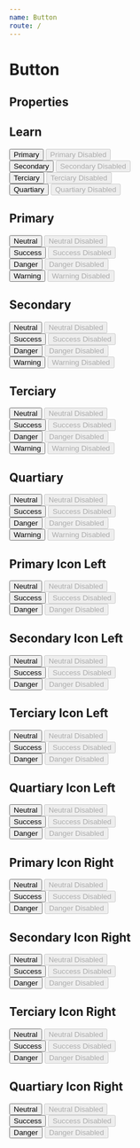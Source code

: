 ```yaml
---
name: Button
route: /
---
```



# Button

## Properties
<PropsTable of={Button} />

## Learn
<Playground>
    <Button>Primary</Button>
    <Button disabled={true}>Primary Disabled</Button>
    <br />
    <Button btnType={['ButtonSecundary']}>Secondary</Button>
    <Button btnType={['ButtonSecundary']} disabled={true}>Secondary Disabled</Button>
    <br />
    <Button btnType={['ButtonTerciary']}>Terciary</Button>
    <Button btnType={['ButtonTerciary']} disabled={true}>Terciary Disabled</Button>
    <br />
    <Button btnType={['ButtonQuartiary']}>Quartiary</Button>
    <Button btnType={['ButtonQuartiary']} disabled={true}>Quartiary Disabled</Button>
</Playground>

## Primary
<Playground>
    <Button btnType={['Primary']}>Neutral</Button>
    <Button btnType={['Primary']} disabled={true}>Neutral Disabled</Button>
    <br />
    <Button btnType={['PrimarySuccess']}>Success</Button>
    <Button btnType={['PrimarySuccess']} disabled={true}>Success Disabled</Button>
    <br />
    <Button btnType={['PrimaryDanger']}>Danger</Button>
    <Button btnType={['PrimaryDanger']} disabled={true}>Danger Disabled</Button>
    <br />
    <Button btnType={['PrimaryWarning']}>Warning</Button>
    <Button btnType={['PrimaryWarning']} disabled={true}>Warning Disabled</Button>
</Playground>

## Secondary
<Playground>
    <Button btnType={['Secondary']}>Neutral</Button>
    <Button btnType={['Secondary']} disabled={true}>Neutral Disabled</Button>
    <br />
    <Button btnType={['SecondarySuccess']}>Success</Button>
    <Button btnType={['SecondarySuccess']} disabled={true}>Success Disabled</Button>
    <br />
    <Button btnType={['SecondaryDanger']}>Danger</Button>
    <Button btnType={['SecondaryDanger']} disabled={true}>Danger Disabled</Button>
    <br />
    <Button btnType={['SecondaryWarning']}>Warning</Button>
    <Button btnType={['SecondaryWarning']} disabled={true}>Warning Disabled</Button>
</Playground>

## Terciary
<Playground>
    <Button btnType={['Terciary']}>Neutral</Button>
    <Button btnType={['Terciary']} disabled={true}>Neutral Disabled</Button>
    <br />
    <Button btnType={['TerciarySuccess']}>Success</Button>
    <Button btnType={['TerciarySuccess']} disabled={true}>Success Disabled</Button>
    <br />
    <Button btnType={['TerciaryDanger']}>Danger</Button>
    <Button btnType={['TerciaryDanger']} disabled={true}>Danger Disabled</Button>
    <br />
    <Button btnType={['TerciaryWarning']}>Warning</Button>
    <Button btnType={['TerciaryWarning']} disabled={true}>Warning Disabled</Button>
</Playground>

## Quartiary
<Playground>
    <Button btnType={['Quartiary']}>Neutral</Button>
    <Button btnType={['Quartiary']} disabled={true}>Neutral Disabled</Button>
    <br />
    <Button btnType={['QuartiarySuccess']}>Success</Button>
    <Button btnType={['QuartiarySuccess']} disabled={true}>Success Disabled</Button>
    <br />
    <Button btnType={['QuartiaryDanger']}>Danger</Button>
    <Button btnType={['QuartiaryDanger']} disabled={true}>Danger Disabled</Button>
    <br />
    <Button btnType={['QuartiaryWarning']}>Warning</Button>
    <Button btnType={['QuartiaryWarning']} disabled={true}>Warning Disabled</Button>
</Playground>

## Primary Icon Left
<Playground>
    <Button btnType={['Primary']} iconLeft={'ChevronLeft'}>Neutral</Button>
    <Button btnType={['Primary']} iconLeft={'ChevronLeft'} disabled={true}>Neutral Disabled</Button>
    <br />
    <Button btnType={['PrimarySuccess']} iconLeft={'ChevronLeft'}>Success</Button>
    <Button btnType={['PrimarySuccess']} disabled={true}>Success Disabled</Button>
    <br />
    <Button btnType={['PrimaryDanger']} iconLeft={'ChevronLeft'}>Danger</Button>
    <Button btnType={['PrimaryDanger']} iconLeft={'ChevronLeft'} disabled={true}>Danger Disabled</Button>
</Playground>

## Secondary Icon Left
<Playground>
    <Button btnType={['Secondary']} iconLeft={'ChevronLeft'}>Neutral</Button>
    <Button btnType={['Secondary']} iconLeft={'ChevronLeft'} disabled={true}>Neutral Disabled</Button>
    <br />
    <Button btnType={['SecondarySuccess']} iconLeft={'ChevronLeft'}>Success</Button>
    <Button btnType={['SecondarySuccess']} iconLeft={'ChevronLeft'} disabled={true}>Success Disabled</Button>
    <br />
    <Button btnType={['SecondaryDanger']} iconLeft={'ChevronLeft'}>Danger</Button>
    <Button btnType={['SecondaryDanger']} iconLeft={'ChevronLeft'} disabled={true}>Danger Disabled</Button>
</Playground>

## Terciary Icon Left
<Playground>
    <Button btnType={['Terciary']} iconLeft={'ChevronLeft'}>Neutral</Button>
    <Button btnType={['Terciary']} iconLeft={'ChevronLeft'} disabled={true}>Neutral Disabled</Button>
    <br />
    <Button btnType={['TerciarySuccess']} iconLeft={'ChevronLeft'}>Success</Button>
    <Button btnType={['TerciarySuccess']} iconLeft={'ChevronLeft'} disabled={true}>Success Disabled</Button>
    <br />
    <Button btnType={['TerciaryDanger']} iconLeft={'ChevronLeft'}>Danger</Button>
    <Button btnType={['TerciaryDanger']} iconLeft={'ChevronLeft'} disabled={true}>Danger Disabled</Button>
</Playground>

## Quartiary Icon Left
<Playground>
    <Button btnType={['Quartiary']} iconLeft={'ChevronLeft'}>Neutral</Button>
    <Button btnType={['Quartiary']} iconLeft={'ChevronLeft'} disabled={true}>Neutral Disabled</Button>
    <br />
    <Button btnType={['QuartiarySuccess']} iconLeft={'ChevronLeft'}>Success</Button>
    <Button btnType={['QuartiarySuccess']} iconLeft={'ChevronLeft'} disabled={true}>Success Disabled</Button>
    <br />
    <Button btnType={['QuartiaryDanger']} iconLeft={'ChevronLeft'}>Danger</Button>
    <Button btnType={['QuartiaryDanger']} iconLeft={'ChevronLeft'} disabled={true}>Danger Disabled</Button>
</Playground>

## Primary Icon Right
<Playground>
    <Button btnType={['Primary']} iconRight={'ChevronRight'}>Neutral</Button>
    <Button btnType={['Primary']} iconRight={'ChevronRight'} disabled={true}>Neutral Disabled</Button>
    <br />
    <Button btnType={['PrimarySuccess']} iconRight={'ChevronRight'}>Success</Button>
    <Button btnType={['PrimarySuccess']} disabled={true}>Success Disabled</Button>
    <br />
    <Button btnType={['PrimaryDanger']} iconRight={'ChevronRight'}>Danger</Button>
    <Button btnType={['PrimaryDanger']} iconRight={'ChevronRight'} disabled={true}>Danger Disabled</Button>
</Playground>

## Secondary Icon Right
<Playground>
    <Button btnType={['Secondary']} iconRight={'ChevronRight'}>Neutral</Button>
    <Button btnType={['Secondary']} iconRight={'ChevronRight'} disabled={true}>Neutral Disabled</Button>
    <br />
    <Button btnType={['SecondarySuccess']} iconRight={'ChevronRight'}>Success</Button>
    <Button btnType={['SecondarySuccess']} iconRight={'ChevronRight'} disabled={true}>Success Disabled</Button>
    <br />
    <Button btnType={['SecondaryDanger']} iconRight={'ChevronRight'}>Danger</Button>
    <Button btnType={['SecondaryDanger']} iconRight={'ChevronRight'} disabled={true}>Danger Disabled</Button>
</Playground>

## Terciary Icon Right
<Playground>
    <Button btnType={['Terciary']} iconRight={'ChevronRight'}>Neutral</Button>
    <Button btnType={['Terciary']} iconRight={'ChevronRight'} disabled={true}>Neutral Disabled</Button>
    <br />
    <Button btnType={['TerciarySuccess']} iconRight={'ChevronRight'}>Success</Button>
    <Button btnType={['TerciarySuccess']} iconRight={'ChevronRight'} disabled={true}>Success Disabled</Button>
    <br />
    <Button btnType={['TerciaryDanger']} iconRight={'ChevronRight'}>Danger</Button>
    <Button btnType={['TerciaryDanger']} iconRight={'ChevronRight'} disabled={true}>Danger Disabled</Button>
</Playground>

## Quartiary Icon Right
<Playground>
    <Button btnType={['Quartiary']} iconRight={'ChevronRight'}>Neutral</Button>
    <Button btnType={['Quartiary']} iconRight={'ChevronRight'} disabled={true}>Neutral Disabled</Button>
    <br />
    <Button btnType={['QuartiarySuccess']} iconRight={'ChevronRight'}>Success</Button>
    <Button btnType={['QuartiarySuccess']} iconRight={'ChevronRight'} disabled={true}>Success Disabled</Button>
    <br />
    <Button btnType={['QuartiaryDanger']} iconRight={'ChevronRight'}>Danger</Button>
    <Button btnType={['QuartiaryDanger']} iconRight={'ChevronRight'} disabled={true}>Danger Disabled</Button>
</Playground>